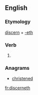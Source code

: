 ==English==

===Etymology===
[[discern]] + [[-eth]]

===Verb===
{{en-verb form}}

# {{archaic third-person singular of|discern}}

===Anagrams===
* [[christened#English|christened]]

[[fr:discerneth]]